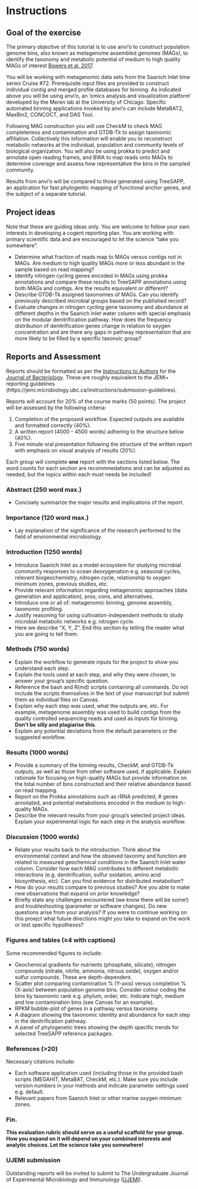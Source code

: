 # Instructions {#instructions}

## Goal of the exercise

The primary objective of this tutorial is to use anvi'o to construct population genome bins, also known as  metagenome assembled genomes (MAGs), to identify the taxonomy and metabolic potential of medium to high quality MAGs of interest [Bowers et al. 2017](https://rdcu.be/b9JqO). 

You will be working with metagenomic data sets from the Saanich Inlet time series Cruise \#72. Prerequisite input files are provided to construct individual contig and merged profile databases for binning. As indicated above you will be using anvi'o, an 'omics analysis and visualization platform' developed by the Meren lab at the University of Chicago. Specific automated binning applications invoked by anvi'o can include MetaBAT2, MaxBin2, CONCOCT, and DAS Tool. 

Following MAG construciton you will use CheckM to check MAG completeness and contamination and GTDB-Tk to assign taxonomic affiliation. Collectively this information will enable you to reconstruct metabolic networks at the individual, population and community levels of biological organization. You will also be using prokka to predict and annotate open reading frames, and BWA to map reads onto MAGs to determine coverage and assess how representative the bins in the sampled community. 

Results from anvi'o will be compared to those generated using TreeSAPP, an application for fast phylogentic mapping of functional anchor genes, and the subject of a separate tutorial.

## Project ideas

Note that these are guiding ideas only. You are welcome to follow your own interests in developing a cogent reporting plan. You are working with primary scientific data and are encouraged to let the science "take you somewhere".

-   Determine what fraction of reads map to MAGs versus contigs not in MAGs. Are medium to high quality MAGs more or less abundant in the sample based on read mapping?
-   Identify nitrogen cycling genes encoded in MAGs using prokka annotations and compare these results to TreeSAPP annotations using both MAGs and contigs. Are the results equivalent or different? 
-   Describe GTDB-Tk assigned taxonomies of MAGs. Can you identify previously described microbial groups based on the published record? 
-   Evaluate changes in nitrogen cycling gene taxonomy and abundance at different depths in the Saanich inlet water column with special emphasis on the modular denitrification pathway. How does the frequency distribution of denitrification genes change in relation to oxygen concentration and are there any gaps in pathway representation that are more likely to be filled by a specific taxonoic group?

## Reports and Assessment

Reports should be formatted as per the [Instructions to Authors](https://jb.asm.org/sites/default/files/additional-assets/JB-ITA.pdf) for the [Journal of Bacteriology](https://jb.asm.org/). These are roughly equivalent to the JEMI+ reporting guidelines (https://jemi.microbiology.ubc.ca/instructions/submission-guidelines).

Reports will account for 20% of the course marks (50 points). The project will be assessed by the following criteria:

1. Completion of the proposed workflow. Expected outputs are available and formatted correctly (40%).
2. A written report (4000 - 4500 words) adhering to the structure below (40%). 
3. Five minute oral presentation following the structure of the written report with emphasis on visual analysis of results (20%).

Each group will complete **one** report with the sections listed below. The word counts for each section are recommnedations and can be adjusted as needed, but the topics within each must needs be included!

### Abstract (250 word max.)

-   Concisely summarize the major results and implications of the report.

### Importance (120 word max.)

-   Lay explanation of the significance of the research performed to the field of environmental microbiology.

### Introduction (1250 words)

-   Introduce Saanich Inlet as a model ecosystem for studying microbial community responses to ocean deoxygenation e.g. seasonal cycles, relevant biogeochemistry, nitrogen cycle, relationship to oxygen minimum zones, previous studies, etc.
-   Provide relevant information regarding metagenomic approaches (data generation and application), pros, cons, and alternatives.
-   Introduce one or all of: metagenomic binning, genome assembly, taxonomic profiling.
-   Justify reasoning for using cultivation-independent methods to study microbial metabolic networks e.g. nitrogen cycle.
-   Here we describe "X, Y, Z". End this section by telling the reader what you are going to tell them. 

### Methods (750 words)

-   Explain the workflow to generate inputs for the project to show you understand each step.
-   Explain the tools used at each step, and why they were chosen, to answer your group's specific question.
-   Reference the bash and R(md) scripts containing all commands. Do not include the scripts themselves in the text of your manuscript but submit them as individual files on Canvas.
-   Explain why each step was used, what the outputs are, etc. For example, metagenome assembly was used to build contigs from the quality controlled sequencing reads and used as inputs for binning. **Don't be silly and plagiarise this**.
-   Explain any potential deviations from the default parameters or the suggested workflow.

### Results (1000 words)

-   Provide a summary of the binning results, CheckM, and GTDB-Tk outputs, as well as those from other software used, if applicable. Explain rationale for focusing on high-quality MAGs but provide information on the total number of bins constructed and their relative abundance based on read mapping.
-   Report on the Prokka annotations such as rRNA predicted, \# genes annotated, and potential metabolisms encoded in the medium to high-quality MAGs.
-   Describe the relevant results from your group's selected project ideas. Explain your experimental logic for each step in the analysis workflow.

### Discussion (1000 words)

-   Relate your results back to the introduction. Think about the environmental context and how the obseved taxonmy and function  are related to measured geochemical conditions in the Saanich Inlet water column. Consider how each MAG contributes to different metabolic interactions (e.g. denitrification, sulfur oxidation, amino acid biosynthesis, etc). Can you find evidence for distributed metabolism?
-   How do your results compare to previous studies? Are you able to make new observations that expand on prior knowledge? 
-   Briefly state any challenges encountered (we know there will be some!) and troubleshooting (parameter or software changes). Do new questions arise from your analysis? If you were to continue working on this proejct what future directions might you take to expand on the work or test specific hypotheses?

### Figures and tables (≥4 with captions)

Some recommended figures to include:

-   Geochemical gradients for nutrients (phosphate, silicate), nitrogen compounds (nitrate, nitrite, ammonia, nitrous oxide), oxygen and/or sulfur compounds. These are depth-dependent.
-   Scatter plot comparing contamination % (Y-axis) versus completion % (X-axis) between population genome bins. Consider colour coding the bins by taxonomic rank e.g. phylum, order, etc. Indicate high, medium and low contamination bins (see Canvas for an example).
-   RPKM bubble-plot of genes in a pathway versus taxonomy.
-   A diagram showing the taxonomic identity and abundance for each step in the denitrification pathway.
-   A panel of phylogenetic trees showing the depth specific trends for selected TreeSAPP reference packages. 

### References (\>20)

Necessary citations include:

-   Each software application used (including those in the provided bash scripts (MEGAHIT, MetaBAT, CheckM, etc.). Make sure you include version numbers in your methods and indicate parameter settings used e.g. default. 
-   Relevant papers from Saanich Inlet or other marine oxygen minimum zones.

### Fin.

**This evaluation rubric should serve as a useful scaffold for your group. How you expand on it will depend on your combined interests and analytic choices. Let the science take you somewhere!**

### UJEMI submission

Outstanding reports will be invited to submit to The Undergraduate Journal of Experimental Microbiology and Immunology ([UJEMI](https://jemi.microbiology.ubc.ca/)).
